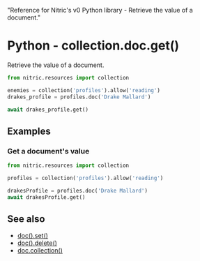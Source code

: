   "Reference for Nitric's v0 Python library - Retrieve the value of a document."

# Python - collection.doc.get()

Retrieve the value of a document.

```python
from nitric.resources import collection

enemies = collection('profiles').allow('reading')
drakes_profile = profiles.doc('Drake Mallard')

await drakes_profile.get()
```

## Examples

### Get a document's value

```python
from nitric.resources import collection

profiles = collection('profiles').allow('reading')

drakesProfile = profiles.doc('Drake Mallard')
await drakesProfile.get()
```

## See also

- [doc().set()](./collection-doc-set)
- [doc().delete()](./collection-doc-delete)
- [doc.collection()](./collection-doc-collection)
